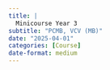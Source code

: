 ```yaml
---
title: |
  Minicourse Year 3
subtitle: "PCMB, VCV (MB)"
date: "2025-04-01"
categories: [Course]
date-format: medium 
---
```



